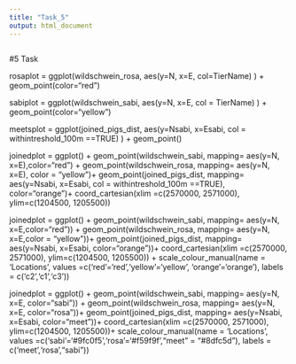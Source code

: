 ```yaml
---
title: "Task_5"
output: html_document
---
```


```r

```



#5 Task

rosaplot = ggplot(wildschwein_rosa, aes(y=N, x=E, col=TierName) ) +
  geom_point(color="red")


sabiplot = ggplot(wildschwein_sabi, aes(y=N, x=E, col = TierName) ) +
  geom_point(color="yellow")


meetsplot = ggplot(joined_pigs_dist, aes(y=Nsabi, x=Esabi, col = withintreshold_100m ==TRUE) ) +
  geom_point()


joinedplot = ggplot() + 
  geom_point(wildschwein_sabi, mapping= aes(y=N, x=E),color="red") +
  geom_point(wildschwein_rosa, mapping= aes(y=N, x=E), color = "yellow")+
  geom_point(joined_pigs_dist, mapping= aes(y=Nsabi, x=Esabi, col = withintreshold_100m ==TRUE), color="orange")+
  coord_cartesian(xlim =c(2570000, 2571000), ylim=c(1204500, 1205500))



joinedplot = ggplot() + 
  geom_point(wildschwein_sabi, mapping= aes(y=N, x=E,color="red")) +
  geom_point(wildschwein_rosa, mapping= aes(y=N, x=E,color = "yellow"))+
  geom_point(joined_pigs_dist, mapping= aes(y=Nsabi, x=Esabi, color="orange"))+
  coord_cartesian(xlim =c(2570000, 2571000), ylim=c(1204500, 1205500)) + 
  scale_colour_manual(name = 'Locations', 
                      values =c('red'='red','yellow'='yellow', 'orange'='orange'), labels = c('c2','c1','c3'))


joinedplot = ggplot() + 
  geom_point(wildschwein_sabi, mapping= aes(y=N, x=E, color="sabi")) +
  geom_point(wildschwein_rosa, mapping= aes(y=N, x=E, color="rosa"))+
  geom_point(joined_pigs_dist, mapping= aes(y=Nsabi, x=Esabi, color="meet"))+
  coord_cartesian(xlim =c(2570000, 2571000), ylim=c(1204500, 1205500))+ 
  scale_colour_manual(name = 'Locations', 
                      values =c('sabi'='#9fc0f5','rosa'='#f59f9f',"meet" = "#8dfc5d"), labels = c('meet','rosa',"sabi"))
